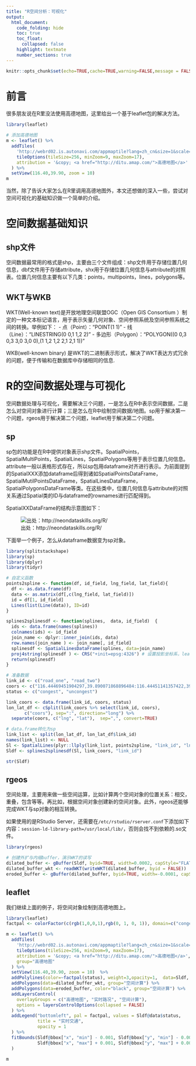 ```yaml
---
title: "R空间分析：可视化"
output:
  html_document:
    code_folding: hide
    toc: true
    toc_float: 
      collapsed: false
    highlight: textmate
    number_sections: true
---
```


```r
knitr::opts_chunk$set(echo=TRUE,cache=TRUE,warning=FALSE,message = FALSE)
```

# 前言
很多朋友说在R里没法使用高德地图，这里给出一个基于leaflet包的解决方法。

``` r
library(leaflet)

# 添加高德地图
m <- leaflet() %>%
  addTiles(
    'http://webrd02.is.autonavi.com/appmaptile?lang=zh_cn&size=1&scale=1&style=8&x={x}&y={y}&z={z}',
    tileOptions(tileSize=256, minZoom=9, maxZoom=17),
    attribution = '&copy; <a href="http://ditu.amap.com/">高德地图</a>'
  ) %>% 
  setView(116.40,39.90, zoom = 10)
m
```


当然，除了告诉大家怎么在R里调用高德地图外，本文还想做的深入一些，尝试对空间可视化的基础知识做一个简单的介绍。

# 空间数据基础知识
## shp文件
空间数据最常用的格式是shp，主要由三个文件组成：shp文件用于存储位置几何信息，dbf文件用于存储attribute，shx用于存储位置几何信息与attribute的对照表。位置几何信息主要有以下几类：points，multipoints，lines，polygons等。

## WKT与WKB
WKT(Well-known text)是开放地理空间联盟OGC（Open GIS Consortium ）制定的一种文本标记语言，用于表示矢量几何对象、空间参照系统及空间参照系统之间的转换。举例如下：
- 点（Point）："POINT(1 1)"
- 线（Line）："LINESTRING(0 0,1 1,2 2)"
- 多边形（Polygon）："POLYGON((0 0,3 0,3 3,0 3,0 0),(1 1,2 1,2 2,1 2,1 1))"

WKB(well-known binary) 是WKT的二进制表示形式，解决了WKT表达方式冗余的问题，便于传输和在数据库中存储相同的信息.

# R的空间数据处理与可视化

空间数据处理与可视化，需要解决三个问题，一是怎么在R中表示空间数据，二是怎么对空间对象进行计算；三是怎么在R中绘制空间数据/地图。sp用于解决第一个问题，rgeos用于解决第二个问题，leaflet用于解决第二个问题。

## sp
sp包的功能是在R中提供对象表示shp文件。SpatialPoints，SpatialMultiPoints，SpatialLines，SpatialPolygons等用于表示位置几何信息。attribute一般以表格形式存在，所以sp包用dataframe对齐进行表示。为前面提到的SpatialXXX添加dataframe后得到诸如SpatialPointsDataFrame，SpatialMutilPointsDataFrame，SpatialLinesDataFrame，SpatialPolygonsDataFrame等类。在这些类中，位置几何信息与attribute的对照关系通过Spatial类的ID与dataframe的rownames进行匹配得到。

SpatialXXDataFrame的结构示意图如下：

![出处：http://neondataskills.org/R/](images/spatial_analysis_R_vis_sp.png)


下面举一个例子，怎么从dataframe数据变为sp对象。

``` r
library(splitstackshape)
library(sp)
library(dplyr)
library(tidyr)

# 自定义函数
points2spline <- function(df, id_field, lng_field, lat_field){
  df <- as.data.frame(df)
  data <- as.matrix(df[,c(lng_field, lat_field)])
  id = df[1, id_field]
  Lines(list(Line(data)), ID=id)
}

splines2splinesdf <- function(splines,  data, id_field)  {
  ids <- data.frame(names(splines))
  colnames(ids) <- id_field
  join_name <- dplyr::inner_join(ids, data)
  row.names(join_name ) <- join_name[, id_field]
  splinesdf <- SpatialLinesDataFrame(splines, data=join_name)
  proj4string(splinesdf ) <- CRS("+init=epsg:4326") # 设置投影坐标系，leaflet可以不用设置
  return(splinesdf)
}

# 准备数据
link_id <- c("road_one", "road_two")
coors <- c("116.44469451904297,39.890071868896484:116.44451141357422,39.891361236572266", "116.44499969482422,39.887630462646484:116.44469451904297,39.890071868896484")
status <- c("congest", "uncongest")

link_coors <- data.frame(link_id, coors, status)
lon_lat_df <- cSplit(link_coors %>% select(link_id, coors), 
       c("coors"), sep=":", direction="long") %>% 
  separate(coors, c("lng", "lat"),  sep=",", convert=TRUE)

# data.frame转化为sp
link_list <- split(lon_lat_df, lon_lat_df$link_id)
names(link_list) <- NULL
Sl <- SpatialLines(plyr::llply(link_list, points2spline, "link_id", "lng", "lat"))
Sldf <- splines2splinesdf(Sl, link_coors, "link_id")

str(Sldf)
```

## rgeos
空间处理，主要用来做一些空间运算，比如计算两个空间对象的位置关系：相交，重叠，包含等等。再比如，根据空间对象创建新的空间对象。此外，rgeos还能够完成WKT与sp对象的相互转换。

如果使用的是RStudio Server，还需要在`/etc/rstudio/rserver.conf`下添加如下内容：`session-ld-library-path=/usr/local/lib/`，否则会找不到依赖的.so文件。

``` r
library(rgeos)

# 创建外扩与内缩buffer，演示WKT的读写
dilated_buffer <- gBuffer(Sldf, byid=TRUE, width=0.0002, capStyle="FLAT")
dilated_buffer_wkt <- readWKT(writeWKT(dilated_buffer, byid = FALSE))
eroded_buffer <- gBuffer(dilated_buffer, byid=TRUE, width=-0.0001, capStyle="SQUARE")
```

## leaflet
我们继续上面的例子，将空间对象绘制到高德地图上。

``` r
library(leaflet)
factpal <- colorFactor(c(rgb(1,0,0,1),rgb(0, 1, 0, 1)), domain=c("congest", "uncongest"))

m <- leaflet() %>%
  addTiles(
    'http://webrd02.is.autonavi.com/appmaptile?lang=zh_cn&size=1&scale=1&style=8&x={x}&y={y}&z={z}',
    tileOptions(tileSize=256, minZoom=9, maxZoom=17),
    attribution = '&copy; <a href="http://ditu.amap.com/">高德地图</a>',
    group="高德地图"
  ) %>%
  setView(116.40,39.90, zoom = 10)  %>%
  addPolylines(color=~factpal(status), weight=3,opacity=1,  data=Sldf, group="实时路况") %>%
  addPolygons(data=dilated_buffer_wkt, group="空间计算") %>% 
  addPolygons(data=eroded_buffer, color="black", group="空间计算") %>%
  addLayersControl(
    overlayGroups = c("高德地图", "实时路况", "空间计算"),
    options = layersControlOptions(collapsed = FALSE)
  ) %>%
  addLegend("bottomleft", pal = factpal, values = Sldf@data$status,
            title = "实时交通", 
            opacity = 1
  ) %>%
  fitBounds(Sldf@bbox["x", "min"] - 0.001, Sldf@bbox["y", "min"] - 0.001, 
            Sldf@bbox["x", "max"] + 0.001, Sldf@bbox["y", "max"] + 0.001
  )

m
```



